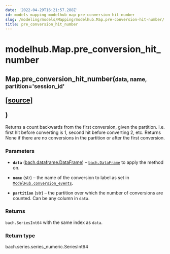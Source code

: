 ```yaml
---
date: '2022-04-29T16:21:57.288Z'
id: models-mapping-modelhub-map-pre-conversion-hit-number
slug: /modeling/models/Mapping/modelhub.Map.pre-conversion-hit-number/
title: pre_conversion_hit_number
---
```


# modelhub.Map.pre_conversion_hit_number

<div class="method">
<h2 class="signature-class"><span class="additional-name">Map.</span><span class="name">pre_conversion_hit_number(</span><small class="parameter-list"><span class="parameter" id="data">data</span>, <span class="parameter" id="name">name</span>, <span class="parameter" id="partition">partition='session_id'</span></small>
<span class="view-code-link">

[[source]](https://github.com/objectiv/objectiv-analytics/blob/main/modelhub/modelhub/map.py)

</span>
)</h2>


<div class="content">

Returns a count backwards from the first conversion, given the partition. I.e. first hit before
converting is 1, second hit before converting 2, etc. Returns None if there are no conversions
in the partition or after the first conversion.


### Parameters

* **`data`** ([bach.dataframe.DataFrame](/docs/modeling/bach/api-reference/DataFrame/bach.DataFrame/#bach.DataFrame)) – [`bach.DataFrame`](/docs/modeling/bach/api-reference/DataFrame/bach.DataFrame/#bach.DataFrame) to apply the method on.

* **`name`** (str) – the name of the conversion to label as set in
[`ModelHub.conversion_events`](/docs/modeling/modelhub-api-reference/ModelHub/modelhub.ModelHub.conversion-events/#modelhub.ModelHub.conversion-events).

* **`partition`** (str) – the partition over which the number of conversions are counted. Can be any column
in `data`.



### Returns

`bach.SeriesInt64` with the same index as `data`.



### Return type

bach.series.series_numeric.SeriesInt64



</div>

</div>
